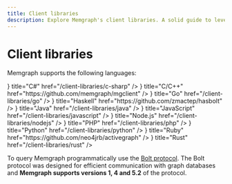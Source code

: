 ---
title: Client libraries
description: Explore Memgraph's client libraries. A solid guide to leverage different coding interfaces for efficient graph computing.
---


# Client libraries

Memgraph supports the following languages: 

<Cards>
  <Card
    icon={<CSharp />}
    title="C#"
    href="/client-libraries/c-sharp"
  />
  <Card
    icon={<Cpp />}
    title="C/C++"
    href="https://github.com/memgraph/mgclient"
  />
  <Card
    icon={<Go />}
    title="Go"
    href="/client-libraries/go"
  />
  <Card
    icon={<Haskell />}
    title="Haskell"
    href="https://github.com/zmactep/hasbolt"
  />
  <Card
    icon={<Java />}
    title="Java"
    href="/client-libraries/java"
  />
  <Card
    icon={<JavaScript />}
    title="JavaScript"
    href="/client-libraries/javascript"
  />
  <Card
    icon={<NodeJS />}
    title="Node.js"
    href="/client-libraries/nodejs"
  />
  <Card
    icon={<PHP />}
    title="PHP"
    href="/client-libraries/php"
  />
  <Card
    icon={<Python />}
    title="Python"
    href="/client-libraries/python"
  />
  <Card
    icon={<Ruby />}
    title="Ruby"
    href="https://github.com/neo4jrb/activegraph"
  />
  <Card
    icon={<Rust />}
    title="Rust"
    href="/client-libraries/rust"
  />
</Cards>

To query Memgraph programmatically use the [Bolt protocol](https://7687.org/).
The Bolt protocol was designed for efficient communication with graph databases
and **Memgraph supports versions 1, 4 and 5.2** of the protocol. 